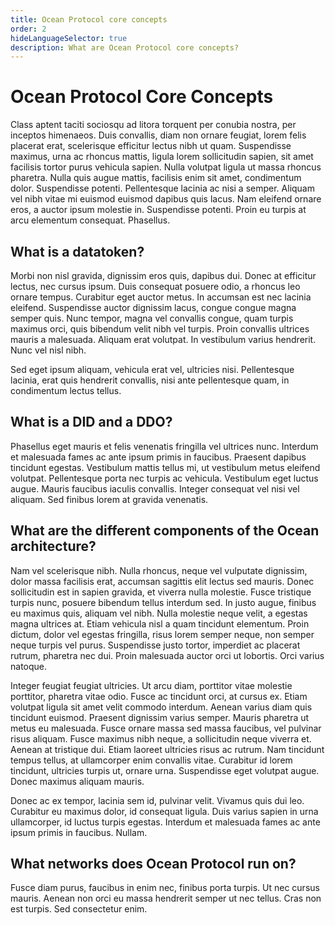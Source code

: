 ```yaml
---
title: Ocean Protocol core concepts
order: 2
hideLanguageSelector: true
description: What are Ocean Protocol core concepts? 
---
```


# Ocean Protocol Core Concepts

Class aptent taciti sociosqu ad litora torquent per conubia nostra, per inceptos himenaeos. Duis convallis, diam non ornare feugiat, lorem felis placerat erat, scelerisque efficitur lectus nibh ut quam. Suspendisse maximus, urna ac rhoncus mattis, ligula lorem sollicitudin sapien, sit amet facilisis tortor purus vehicula sapien. Nulla volutpat ligula ut massa rhoncus pharetra. Nulla quis augue mattis, facilisis enim sit amet, condimentum dolor. Suspendisse potenti. Pellentesque lacinia ac nisi a semper. Aliquam vel nibh vitae mi euismod euismod dapibus quis lacus. Nam eleifend ornare eros, a auctor ipsum molestie in. Suspendisse potenti. Proin eu turpis at arcu elementum consequat. Phasellus.

## What is a datatoken?

Morbi non nisl gravida, dignissim eros quis, dapibus dui. Donec at efficitur lectus, nec cursus ipsum. Duis consequat posuere odio, a rhoncus leo ornare tempus. Curabitur eget auctor metus. In accumsan est nec lacinia eleifend. Suspendisse auctor dignissim lacus, congue congue magna semper quis. Nunc tempor, magna vel convallis congue, quam turpis maximus orci, quis bibendum velit nibh vel turpis. Proin convallis ultrices mauris a malesuada. Aliquam erat volutpat. In vestibulum varius hendrerit. Nunc vel nisl nibh.

Sed eget ipsum aliquam, vehicula erat vel, ultricies nisi. Pellentesque lacinia, erat quis hendrerit convallis, nisi ante pellentesque quam, in condimentum lectus tellus.

## What is a DID and a DDO?

Phasellus eget mauris et felis venenatis fringilla vel ultrices nunc. Interdum et malesuada fames ac ante ipsum primis in faucibus. Praesent dapibus tincidunt egestas. Vestibulum mattis tellus mi, ut vestibulum metus eleifend volutpat. Pellentesque porta nec turpis ac vehicula. Vestibulum eget luctus augue. Mauris faucibus iaculis convallis. Integer consequat vel nisi vel aliquam. Sed finibus lorem at gravida venenatis.


## What are the different components of the Ocean architecture?  

Nam vel scelerisque nibh. Nulla rhoncus, neque vel vulputate dignissim, dolor massa facilisis erat, accumsan sagittis elit lectus sed mauris. Donec sollicitudin est in sapien gravida, et viverra nulla molestie. Fusce tristique turpis nunc, posuere bibendum tellus interdum sed. In justo augue, finibus eu maximus quis, aliquam vel nibh. Nulla molestie neque velit, a egestas magna ultrices at. Etiam vehicula nisl a quam tincidunt elementum. Proin dictum, dolor vel egestas fringilla, risus lorem semper neque, non semper neque turpis vel purus. Suspendisse justo tortor, imperdiet ac placerat rutrum, pharetra nec dui. Proin malesuada auctor orci ut lobortis. Orci varius natoque.

Integer feugiat feugiat ultricies. Ut arcu diam, porttitor vitae molestie porttitor, pharetra vitae odio. Fusce ac tincidunt orci, at cursus ex. Etiam volutpat ligula sit amet velit commodo interdum. Aenean varius diam quis tincidunt euismod. Praesent dignissim varius semper. Mauris pharetra ut metus eu malesuada. Fusce ornare massa sed massa faucibus, vel pulvinar risus aliquam. Fusce maximus nibh neque, a sollicitudin neque viverra et. Aenean at tristique dui. Etiam laoreet ultricies risus ac rutrum. Nam tincidunt tempus tellus, at ullamcorper enim convallis vitae. Curabitur id lorem tincidunt, ultricies turpis ut, ornare urna. Suspendisse eget volutpat augue. Donec maximus aliquam mauris.

Donec ac ex tempor, lacinia sem id, pulvinar velit. Vivamus quis dui leo. Curabitur eu maximus dolor, id consequat ligula. Duis varius sapien in urna ullamcorper, id luctus turpis egestas. Interdum et malesuada fames ac ante ipsum primis in faucibus. Nullam.


## What networks does Ocean Protocol run on? 

Fusce diam purus, faucibus in enim nec, finibus porta turpis. Ut nec cursus mauris. Aenean non orci eu massa hendrerit semper ut nec tellus. Cras non est turpis. Sed consectetur enim.


